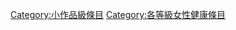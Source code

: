 {{Emptycat}}
{{Articles by Quality|topic=女性健康|project=女性健康|format=toc}}

[[Category:小作品級條目|Category:小作品級條目]]
[[Category:各等級女性健康條目‎|Category:各等級女性健康條目‎]]